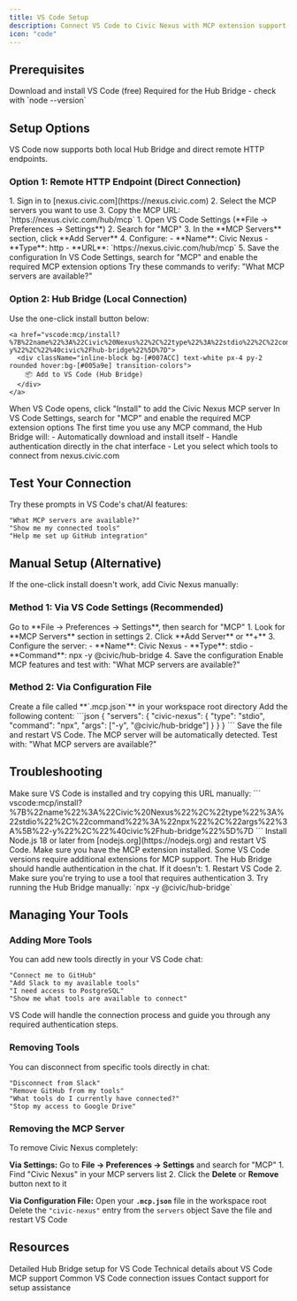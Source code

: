 ```yaml
---
title: VS Code Setup  
description: Connect VS Code to Civic Nexus with MCP extension support in 3 minutes
icon: "code"
---
```


## Prerequisites

<CardGroup cols={2}>
  <Card title="VS Code" icon="code" href="https://code.visualstudio.com">
    Download and install VS Code (free)
  </Card>
  <Card title="Node.js 18+" icon="code" href="https://nodejs.org">
    Required for the Hub Bridge - check with `node --version`
  </Card>
</CardGroup>

## Setup Options

VS Code now supports both local Hub Bridge and direct remote HTTP endpoints.

### Option 1: Remote HTTP Endpoint (Direct Connection)

<Steps>
  <Step title="Visit nexus.civic.com">
    1. Sign in to [nexus.civic.com](https://nexus.civic.com)
    2. Select the MCP servers you want to use
    3. Copy the MCP URL: `https://nexus.civic.com/hub/mcp`
  </Step>

  <Step title="Add to VS Code Settings">
    1. Open VS Code Settings (**File → Preferences → Settings**)
    2. Search for "MCP"
    3. In the **MCP Servers** section, click **Add Server**
    4. Configure:
       - **Name**: Civic Nexus
       - **Type**: http
       - **URL**: `https://nexus.civic.com/hub/mcp`
    5. Save the configuration
  </Step>

  <Step title="Enable MCP Features">
    In VS Code Settings, search for "MCP" and enable the required MCP extension options
  </Step>

  <Step title="Test Connection">
    Try these commands to verify: "What MCP servers are available?"
  </Step>
</Steps>

### Option 2: Hub Bridge (Local Connection)

<Steps>
  <Step title="Click 'Add to VS Code'">
    Use the one-click install button below:

    <a href="vscode:mcp/install?%7B%22name%22%3A%22Civic%20Nexus%22%2C%22type%22%3A%22stdio%22%2C%22command%22%3A%22npx%22%2C%22args%22%3A%5B%22-y%22%2C%22%40civic%2Fhub-bridge%22%5D%7D">
      <div className="inline-block bg-[#007ACC] text-white px-4 py-2 rounded hover:bg-[#005a9e] transition-colors">
        📦 Add to VS Code (Hub Bridge)
      </div>
    </a>
  </Step>

  <Step title="Install in VS Code">
    When VS Code opens, click "Install" to add the Civic Nexus MCP server
  </Step>

  <Step title="Enable MCP Features">
    In VS Code Settings, search for "MCP" and enable the required MCP extension options
  </Step>

  <Step title="First-Time Authentication">
    The first time you use any MCP command, the Hub Bridge will:
    - Automatically download and install itself
    - Handle authentication directly in the chat interface
    - Let you select which tools to connect from nexus.civic.com
  </Step>
</Steps>

## Test Your Connection

Try these prompts in VS Code's chat/AI features:

```
"What MCP servers are available?"
"Show me my connected tools"
"Help me set up GitHub integration"
```

## Manual Setup (Alternative)

If the one-click install doesn't work, add Civic Nexus manually:

### Method 1: Via VS Code Settings (Recommended)

<Steps>
  <Step title="Open VS Code Settings">
    Go to **File → Preferences → Settings**, then search for "MCP"
  </Step>
  
  <Step title="Add MCP Server">
    1. Look for **MCP Servers** section in settings
    2. Click **Add Server** or **+**
    3. Configure the server:
       - **Name**: Civic Nexus
       - **Type**: stdio
       - **Command**: npx -y @civic/hub-bridge
    4. Save the configuration
  </Step>
  
  <Step title="Enable and Test">
    Enable MCP features and test with: "What MCP servers are available?"
  </Step>
</Steps>

### Method 2: Via Configuration File  

<Steps>
  <Step title="Create MCP Configuration File">
    Create a file called **`.mcp.json`** in your workspace root directory
  </Step>
  
  <Step title="Add Configuration">
    Add the following content:
    ```json
    {
      "servers": {
        "civic-nexus": {
          "type": "stdio",
          "command": "npx",
          "args": ["-y", "@civic/hub-bridge"]
        }
      }
    }
    ```
  </Step>
  
  <Step title="Restart VS Code">
    Save the file and restart VS Code. The MCP server will be automatically detected.
  </Step>
  
  <Step title="Test Connection">
    Test with: "What MCP servers are available?"
  </Step>
</Steps>

## Troubleshooting

<Accordion title="VS Code doesn't open when I click the install button">
Make sure VS Code is installed and try copying this URL manually:
```
vscode:mcp/install?%7B%22name%22%3A%22Civic%20Nexus%22%2C%22type%22%3A%22stdio%22%2C%22command%22%3A%22npx%22%2C%22args%22%3A%5B%22-y%22%2C%22%40civic%2Fhub-bridge%22%5D%7D
```
</Accordion>

<Accordion title="'Node.js not found' error">
Install Node.js 18 or later from [nodejs.org](https://nodejs.org) and restart VS Code.
</Accordion>

<Accordion title="MCP settings not found">
Make sure you have the MCP extension installed. Some VS Code versions require additional extensions for MCP support.
</Accordion>

<Accordion title="Authentication window doesn't open">
The Hub Bridge should handle authentication in the chat. If it doesn't:
1. Restart VS Code
2. Make sure you're trying to use a tool that requires authentication
3. Try running the Hub Bridge manually: `npx -y @civic/hub-bridge`
</Accordion>

## Managing Your Tools

### Adding More Tools

You can add new tools directly in your VS Code chat:

```
"Connect me to GitHub"
"Add Slack to my available tools"  
"I need access to PostgreSQL"
"Show me what tools are available to connect"
```

VS Code will handle the connection process and guide you through any required authentication steps.

### Removing Tools

You can disconnect from specific tools directly in chat:

```
"Disconnect from Slack"  
"Remove GitHub from my tools"
"What tools do I currently have connected?"
"Stop my access to Google Drive"
```

### Removing the MCP Server

To remove Civic Nexus completely:

**Via Settings:**
<Steps>
  <Step title="Open MCP Settings">
    Go to **File → Preferences → Settings** and search for "MCP"
  </Step>
  <Step title="Delete Server">
    1. Find "Civic Nexus" in your MCP servers list
    2. Click the **Delete** or **Remove** button next to it
  </Step>
</Steps>

**Via Configuration File:**
<Steps>
  <Step title="Edit Configuration">
    Open your **`.mcp.json`** file in the workspace root
  </Step>
  <Step title="Remove Entry">
    Delete the `"civic-nexus"` entry from the `servers` object
  </Step>
  <Step title="Save and Restart">
    Save the file and restart VS Code
  </Step>
</Steps>

## Resources

<CardGroup cols={2}>
  <Card title="Hub Bridge Guide" icon="bridge" href="/nexus/quickstart/hub-bridge">
    Detailed Hub Bridge setup for VS Code
  </Card>
  <Card title="Client Compatibility" icon="table" href="/nexus/reference/client-compatibility">
    Technical details about VS Code MCP support
  </Card>
  <Card title="Troubleshooting" icon="wrench" href="/nexus/troubleshooting">
    Common VS Code connection issues
  </Card>
  <Card title="Get Help" icon="message-circle" href="https://civickey.typeform.com/to/qJ5mieBw">
    Contact support for setup assistance
  </Card>
</CardGroup>
